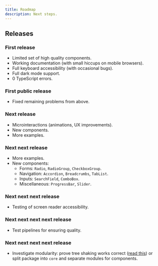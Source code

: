 ```yaml
---
title: Roadmap
description: Next steps.
---
```


## Releases

### First release

- Limited set of high quality components.
- Working documentation (with small hiccups on mobile browsers).
- Full keyboard accessibility (with occasional bugs).
- Full dark mode support.
- 0 TypeScript errors.

### First public release

- Fixed remaining problems from above.

### Next release

- Microinteractions (animations, UX improvements).
- New components.
- More examples.

### Next next release

- More examples.
- New components:
  - Forms: `Radio`, `RadioGroup`, `CheckboxGroup`.
  - Navigation: `Accordion`, `Breadcrumbs`, `TabList`.
  - Inputs: `SearchField`, `ComboBox`.
  - Miscellaneous: `ProgressBar`, `Slider`.

### Next next next release

- Testing of screen reader accessibility.

### Next next next next release

- Test pipelines for ensuring quality.

### Next next next next release

- Investigate modularity: prove tree shaking works correct ([read this](https://dev.to/livechat/tree-shaking-for-javascript-library-authors-4lb0)) or split package into `core` and separate modules for components.
